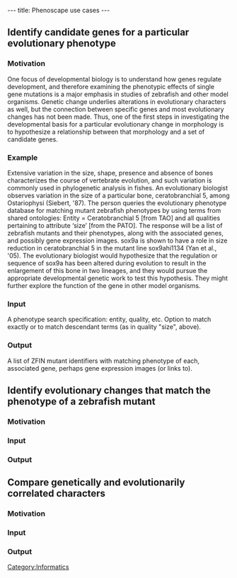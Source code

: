 ---
title: Phenoscape use cases
---

==Identify candidate genes for a particular evolutionary phenotype==
===Motivation===
One focus of developmental biology is to understand how genes regulate development, and therefore examining the phenotypic effects of single gene mutations is a major emphasis in studies of zebrafish and other model organisms.  Genetic change underlies alterations in evolutionary characters as well, but the connection between specific genes and most evolutionary changes has not been made.  Thus, one of the first steps in investigating the developmental basis for a particular evolutionary change in morphology is to hypothesize a relationship between that morphology and a set of candidate genes.

===Example===
Extensive variation in the size, shape, presence and absence of bones characterizes the course of vertebrate evolution, and such variation is commonly used in phylogenetic analysis in fishes.  An evolutionary biologist observes variation in the size of a particular bone, ceratobranchial 5,  among Ostariophysi (Siebert, '87). The person queries the evolutionary phenotype database for matching  mutant zebrafish phenotypes by using terms from shared ontologies: Entity = Ceratobranchial 5 [from TAO] and all qualities pertaining to attribute ‘size’ [from the PATO].  The response will be a list of zebrafish mutants and their phenotypes, along with the associated genes, and possibly gene expression  images.  sox9a is shown to have a role in size reduction in ceratobranchial 5 in the mutant line sox9ahi1134  (Yan et al., '05).  The evolutionary biologist would hypothesize that the regulation or sequence of sox9a  has been altered during evolution to result in the enlargement of this bone in two lineages, and they would  pursue the appropriate developmental genetic work to test this hypothesis.  They might further explore the  function of the gene in other model organisms.

===Input===
A phenotype search specification: entity, quality, etc.  Option to match exactly or to match descendant terms (as in quality "size", above).

===Output===
A list of ZFIN mutant identifiers with matching phenotype of each, associated gene, perhaps gene expression images (or links to).

==Identify evolutionary changes that match the phenotype of a zebrafish mutant==
===Motivation===
===Input===
===Output===
==Compare genetically and evolutionarily correlated characters==
===Motivation===
===Input===
===Output===

[[Category:Informatics]]